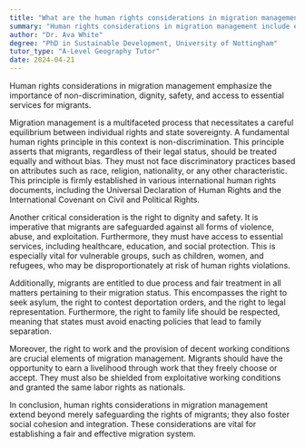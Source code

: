 ```yaml
---
title: "What are the human rights considerations in migration management?"
summary: "Human rights considerations in migration management include ensuring non-discrimination, dignity, safety, and access to basic services for migrants."
author: "Dr. Ava White"
degree: "PhD in Sustainable Development, University of Nottingham"
tutor_type: "A-Level Geography Tutor"
date: 2024-04-21
---
```


Human rights considerations in migration management emphasize the importance of non-discrimination, dignity, safety, and access to essential services for migrants.

Migration management is a multifaceted process that necessitates a careful equilibrium between individual rights and state sovereignty. A fundamental human rights principle in this context is non-discrimination. This principle asserts that migrants, regardless of their legal status, should be treated equally and without bias. They must not face discriminatory practices based on attributes such as race, religion, nationality, or any other characteristic. This principle is firmly established in various international human rights documents, including the Universal Declaration of Human Rights and the International Covenant on Civil and Political Rights.

Another critical consideration is the right to dignity and safety. It is imperative that migrants are safeguarded against all forms of violence, abuse, and exploitation. Furthermore, they must have access to essential services, including healthcare, education, and social protection. This is especially vital for vulnerable groups, such as children, women, and refugees, who may be disproportionately at risk of human rights violations.

Additionally, migrants are entitled to due process and fair treatment in all matters pertaining to their migration status. This encompasses the right to seek asylum, the right to contest deportation orders, and the right to legal representation. Furthermore, the right to family life should be respected, meaning that states must avoid enacting policies that lead to family separation.

Moreover, the right to work and the provision of decent working conditions are crucial elements of migration management. Migrants should have the opportunity to earn a livelihood through work that they freely choose or accept. They must also be shielded from exploitative working conditions and granted the same labor rights as nationals.

In conclusion, human rights considerations in migration management extend beyond merely safeguarding the rights of migrants; they also foster social cohesion and integration. These considerations are vital for establishing a fair and effective migration system.
    